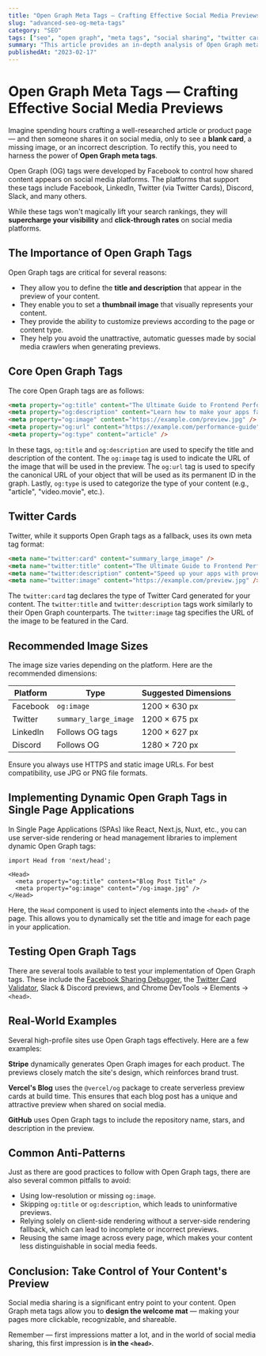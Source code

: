 ```yaml
---
title: "Open Graph Meta Tags — Crafting Effective Social Media Previews"
slug: "advanced-seo-og-meta-tags"
category: "SEO"
tags: ["seo", "open graph", "meta tags", "social sharing", "twitter card"]
summary: "This article provides an in-depth analysis of Open Graph meta tags and their crucial role in controlling how content is displayed on social media platforms. We cover the crafting of compelling previews for Facebook, Twitter, LinkedIn, and more."
publishedAt: "2023-02-17"
---
```


# Open Graph Meta Tags — Crafting Effective Social Media Previews

Imagine spending hours crafting a well-researched article or product page — and then someone shares it on social media, only to see a **blank card**, a missing image, or an incorrect description. To rectify this, you need to harness the power of **Open Graph meta tags**.

Open Graph (OG) tags were developed by Facebook to control how shared content appears on social media platforms. The platforms that support these tags include Facebook, LinkedIn, Twitter (via Twitter Cards), Discord, Slack, and many others.

While these tags won't magically lift your search rankings, they will **supercharge your visibility** and **click-through rates** on social media platforms.

## The Importance of Open Graph Tags

Open Graph tags are critical for several reasons:

- They allow you to define the **title and description** that appear in the preview of your content.
- They enable you to set a **thumbnail image** that visually represents your content.
- They provide the ability to customize previews according to the page or content type.
- They help you avoid the unattractive, automatic guesses made by social media crawlers when generating previews.

## Core Open Graph Tags

The core Open Graph tags are as follows:

```html
<meta property="og:title" content="The Ultimate Guide to Frontend Performance" />
<meta property="og:description" content="Learn how to make your apps faster with real-world patterns and tools." />
<meta property="og:image" content="https://example.com/preview.jpg" />
<meta property="og:url" content="https://example.com/performance-guide" />
<meta property="og:type" content="article" />
```

In these tags, `og:title` and `og:description` are used to specify the title and description of the content. The `og:image` tag is used to indicate the URL of the image that will be used in the preview. The `og:url` tag is used to specify the canonical URL of your object that will be used as its permanent ID in the graph. Lastly, `og:type` is used to categorize the type of your content (e.g., "article", "video.movie", etc.).

## Twitter Cards

Twitter, while it supports Open Graph tags as a fallback, uses its own meta tag format:

```html
<meta name="twitter:card" content="summary_large_image" />
<meta name="twitter:title" content="The Ultimate Guide to Frontend Performance" />
<meta name="twitter:description" content="Speed up your apps with proven techniques." />
<meta name="twitter:image" content="https://example.com/preview.jpg" />
```

The `twitter:card` tag declares the type of Twitter Card generated for your content. The `twitter:title` and `twitter:description` tags work similarly to their Open Graph counterparts. The `twitter:image` tag specifies the URL of the image to be featured in the Card.

## Recommended Image Sizes

The image size varies depending on the platform. Here are the recommended dimensions:

| Platform  | Type               | Suggested Dimensions     |
|-----------|--------------------|--------------------------|
| Facebook  | `og:image`         | 1200 × 630 px            |
| Twitter   | `summary_large_image` | 1200 × 675 px        |
| LinkedIn  | Follows OG tags    | 1200 × 627 px            |
| Discord   | Follows OG         | 1280 × 720 px            |

Ensure you always use HTTPS and static image URLs. For best compatibility, use JPG or PNG file formats.

## Implementing Dynamic Open Graph Tags in Single Page Applications

In Single Page Applications (SPAs) like React, Next.js, Nuxt, etc., you can use server-side rendering or head management libraries to implement dynamic Open Graph tags:

```tsx
import Head from 'next/head';

<Head>
  <meta property="og:title" content="Blog Post Title" />
  <meta property="og:image" content="/og-image.jpg" />
</Head>
```

Here, the `Head` component is used to inject elements into the `<head>` of the page. This allows you to dynamically set the title and image for each page in your application.

## Testing Open Graph Tags

There are several tools available to test your implementation of Open Graph tags. These include the [Facebook Sharing Debugger](https://developers.facebook.com/tools/debug/), the [Twitter Card Validator](https://cards-dev.twitter.com/validator), Slack & Discord previews, and Chrome DevTools → Elements → `<head>`.

## Real-World Examples

Several high-profile sites use Open Graph tags effectively. Here are a few examples:

**Stripe** dynamically generates Open Graph images for each product. The previews closely match the site's design, which reinforces brand trust.

**Vercel's Blog** uses the `@vercel/og` package to create serverless preview cards at build time. This ensures that each blog post has a unique and attractive preview when shared on social media.

**GitHub** uses Open Graph tags to include the repository name, stars, and description in the preview.

## Common Anti-Patterns

Just as there are good practices to follow with Open Graph tags, there are also several common pitfalls to avoid:

- Using low-resolution or missing `og:image`.
- Skipping `og:title` or `og:description`, which leads to uninformative previews.
- Relying solely on client-side rendering without a server-side rendering fallback, which can lead to incomplete or incorrect previews.
- Reusing the same image across every page, which makes your content less distinguishable in social media feeds.

## Conclusion: Take Control of Your Content's Preview

Social media sharing is a significant entry point to your content. Open Graph meta tags allow you to **design the welcome mat** — making your pages more clickable, recognizable, and shareable.

Remember — first impressions matter a lot, and in the world of social media sharing, this first impression is **in the `<head>`**.